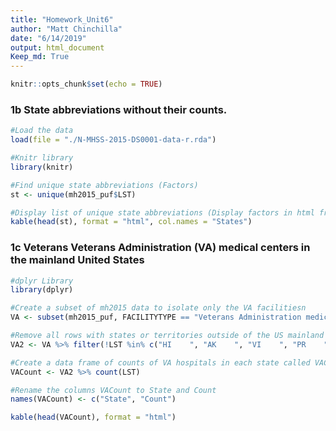 ```yaml
---
title: "Homework_Unit6"
author: "Matt Chinchilla"
date: "6/14/2019"
output: html_document
Keep_md: True
---
```


```r
knitr::opts_chunk$set(echo = TRUE)
```

### 1b State abbreviations without their counts.
```r
#Load the data
load(file = "./N-MHSS-2015-DS0001-data-r.rda")

#Knitr library
library(knitr)

#Find unique state abbreviations (Factors)
st <- unique(mh2015_puf$LST)

#Display list of unique state abbreviations (Display factors in html friendly format)
kable(head(st), format = "html", col.names = "States")
```

### 1c Veterans Veterans Administration (VA) medical centers in the mainland United States

```r
#dplyr Library
library(dplyr)

#Create a subset of mh2015 data to isolate only the VA facilitiesn
VA <- subset(mh2015_puf, FACILITYTYPE == "Veterans Administration medical center (VAMC) or other VA health care facility")

#Remove all rows with states or territories outside of the US mainland
VA2 <- VA %>% filter(!LST %in% c("HI    ", "AK    ", "VI    ", "PR    " ))

#Create a data frame of counts of VA hospitals in each state called VACount
VACount <- VA2 %>% count(LST)

#Rename the columns VACount to State and Count
names(VACount) <- c("State", "Count")

kable(head(VACount), format = "html")
```